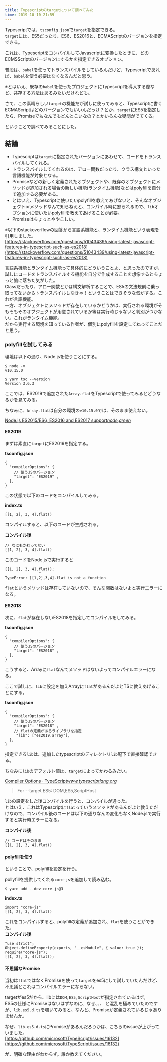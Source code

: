 ```yaml
---
title: Typescriptのtargetについて調べてみた
time: 2019-10-10 21:59
---
```


Typescriptでは、`tsconfig.json`で`target`を指定できる。  
`target`には、ES5だったり、ES6、ES2016と、ECMAScriptのバージョンを指定できる。

これは、TypescriptをコンパイルしてJavascriptに変換したときに、どのECMSScriptのバージョンにするかを指定できるオプション。

普段は、`babel`を使ってトランスパイルをしているんだけど、Typescriptであれば、`babel`を使う必要はなくなるんだと思う。

※とはいえ、既存の`babel`を使ったプロジェクトにTypescriptを導入する際など、共存する方法はあるみたいだけれども。

さて、この素晴らしい`target`の機能だが試しに使ってみると、Typescriptに書くECMAScriptはどのバージョンでもいいんだっけ？とか、`target`にES5を指定したら、Promiseでもなんでもどんとこいなの？とかいろんな疑問がでてくる。

ということで調べてみることにした。

## 結論

- Typescriptは`target`に指定されたバージョンにあわせて、コードをトランスパイルしてくれる。
- トランスパイルしてくれるのは、アロー関数だったり、クラス構文といった言語機能が対象となる。
- Promiseなどの新しく定義されたオブジェクトや、既存のオブジェクトにメソッドが追加される場合の新しい機能(ランタイム機能)などはpolyfillを自分で追加する必要がある。
- とはいえ、Typescriptに使いたいpolyfillを教えてあげないと、そんなオブジェクトorメソッドなんて知らねえと、コンパイル時に怒られるので、`lib`オプションに使いたいpolyfillを教えてあげることが必要。
- Promiseはちょっとややこしい。

※以下のstackoverflowの回答から言語系機能と、ランタイム機能という表現を引用しました。  
[https://stackoverflow.com/questions/51043439/using-latest-javascript-features-in-typescript-such-as-es2018](https://stackoverflow.com/questions/51043439/using-latest-javascript-features-in-typescript-such-as-es2018)

言語系機能とランタイム機能って具体的にどういうことよ、と思ったのですが、試しにコードをトランスパイルする機能を自分で作成することを想像するとちょっと腑に落ちた気がした。  
Classだったり、アロー関数とかは構文解析することで、ES5の文法規則に乗っ取ってないからトランスパイルしなきゃ！ということはできそうな気がする。これが言語機能。  
一方、オブジェクトにメソッドが存在しているかどうかは、実行される環境がそもそもそのオブジェクトが用意されているか等は実行時じゃないと判別がつかない。これがランタイム機能。  
だから実行する環境を知っている作者が、個別にpolyfillを設定してねってことだと思う。

### polyfillを試してみる

環境は以下の通り、Node.jsを使うことにする。

```
$ node -v
v10.15.0
```

```
$ yarn tsc --version
Version 3.6.3
```

ここでは、ES2019で追加された`Array.flat`をTypescriptで使ってみるとどうなるかを見てみる。

ちなみに、`Array.flat`は自分の環境の`v10.15.0`では、そのまま使えない。

[Node.js ES2015/ES6, ES2016 and ES2017 support](https://node.green/)<cite class="hatena-citation"><a href="https://node.green/">node.green</a></cite>

#### ES2019

まずは素直に`target`にES2019を指定する。

**tsconfig.json**

```
{
  "compilerOptions": {
    // 使うJSのバージョン
    "target": "ES2019" ,
  },
}
```

この状態で以下のコードをコンパイルしてみる。

**index.ts**

```
[[1, 2], 3, 4].flat()
```

コンパイルすると、以下のコードが生成される。

**コンパイル後**

```
// なにもかわってない
[[1, 2], 3, 4].flat()
```

このコードをNode.jsで実行すると

```
[[1, 2], 3, 4].flat();
               ^
TypeError: [[1,2],3,4].flat is not a function
```

`flat`というメソッドは存在していないので、そんな関数はないよと実行エラーになる。

#### ES2018

次に、`flat`が存在しないES2018を指定してコンパイルをしてみる。

**tsconfig.json**

```
{
  "compilerOptions": {
    // 使うJSのバージョン
    "target": "ES2018" ,
  },
}
```

こうすると、Arrayに`flat`なんてメソッドはないよってコンパイルエラーになる。

ここで試しに、`lib`に設定を加えArrayに`flat`があるんだよとTSに教えあげることにする。

**tsconfig.json**

```
{
  "compilerOptions": {
    // 使うJSのバージョン
    "target": "ES2018" ,
    // flatの定義があるライブラリを指定
     "lib": ["es2019.array"],
  },
}
```

指定できる`lib`は、追加したtypescriptのディレクトリ`lib`配下で直接確認できる。

ちなみに`lib`のデフォルト値は、`target`によってかわるみたい。

[Compiler Options · TypeScript](https://www.typescriptlang.org/docs/handbook/compiler-options.html)<cite class="hatena-citation"><a href="https://www.typescriptlang.org/docs/handbook/compiler-options.html">www.typescriptlang.org</a></cite>

> For --target ES5: DOM,ES5,ScriptHost

`lib`の設定をした後コンパイルを行うと、コンパイルが通った。  
とはいえ、これはTypescriptに`flat`っていうメソッドがあるんだよと教えただけなので、コンパイル後のコードは以下の通りなんの変化もなくNode.jsで実行すると実行時エラーになる。

**コンパイル後**

```
// コードはそのまま
[[1, 2], 3, 4].flat()
```

#### polyfillを使う

ということで、polyfillを設定を行う。

pollyfillを提供してくれる`core-js`を追加して読み込む。

```
$ yarn add --dev core-js@3
```

**index.ts**

```
import "core-js"
[[1, 2], 3, 4].flat()
```

これをコンパイルすると、polyfillの定義が追加され、`flat`を使うことができた。  
**コンパイル後**

```
"use strict";
Object.defineProperty(exports, "__esModule", { value: true });
require("core-js");
[[1, 2], 3, 4].flat();
```

#### 不思議なPromise

当初は`flat`ではなくPromiseを使って`target`をes5にして試していたんだけど、不思議とこれはコンパイルエラーにならない。

targetがes5だから、libには`DOM,ES5,ScriptHost`が指定されているはず。  
ES5の仕様にPromiseはないはずなのに、なぜ、、、 と混乱を極めていたのですが、`lib.es5.d.ts`を覗いてみると、なんと、Promiseが定義されているじゃありませんか。

なぜ、`lib.es5.d.ts`にPromiseがあるんだろうかは、こちらのissueが上がっていました。  
[https://github.com/microsoft/TypeScript/issues/16132](https://github.com/microsoft/TypeScript/issues/16132)

が、明確な理由がわからず。誰か教えてください。
